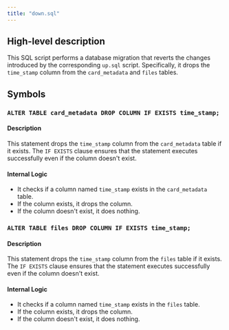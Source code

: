 ```yaml
---
title: "down.sql"
---
```


## High-level description
This SQL script performs a database migration that reverts the changes introduced by the corresponding `up.sql` script. Specifically, it drops the `time_stamp` column from the `card_metadata` and `files` tables.

## Symbols

### `ALTER TABLE card_metadata DROP COLUMN IF EXISTS time_stamp;`
#### Description
This statement drops the `time_stamp` column from the `card_metadata` table if it exists. The `IF EXISTS` clause ensures that the statement executes successfully even if the column doesn't exist.

#### Internal Logic
- It checks if a column named `time_stamp` exists in the `card_metadata` table.
- If the column exists, it drops the column.
- If the column doesn't exist, it does nothing.

### `ALTER TABLE files DROP COLUMN IF EXISTS time_stamp;`
#### Description
This statement drops the `time_stamp` column from the `files` table if it exists. The `IF EXISTS` clause ensures that the statement executes successfully even if the column doesn't exist.

#### Internal Logic
- It checks if a column named `time_stamp` exists in the `files` table.
- If the column exists, it drops the column.
- If the column doesn't exist, it does nothing.
